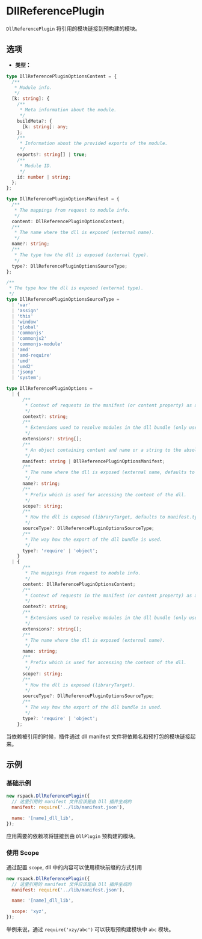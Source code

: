 
<WebpackLicense from="https://webpack.docschina.org/plugins/dll-plugin/#dllreferenceplugin" />

# DllReferencePlugin

`DllReferencePlugin` 将引用的模块链接到预构建的模块。

## 选项

- **类型：**

```ts
type DllReferencePluginOptionsContent = {
  /**
   * Module info.
   */
  [k: string]: {
    /**
     * Meta information about the module.
     */
    buildMeta?: {
      [k: string]: any;
    };
    /**
     * Information about the provided exports of the module.
     */
    exports?: string[] | true;
    /**
     * Module ID.
     */
    id: number | string;
  };
};

type DllReferencePluginOptionsManifest = {
  /**
   * The mappings from request to module info.
   */
  content: DllReferencePluginOptionsContent;
  /**
   * The name where the dll is exposed (external name).
   */
  name?: string;
  /**
   * The type how the dll is exposed (external type).
   */
  type?: DllReferencePluginOptionsSourceType;
};

/**
 * The type how the dll is exposed (external type).
 */
type DllReferencePluginOptionsSourceType =
  | 'var'
  | 'assign'
  | 'this'
  | 'window'
  | 'global'
  | 'commonjs'
  | 'commonjs2'
  | 'commonjs-module'
  | 'amd'
  | 'amd-require'
  | 'umd'
  | 'umd2'
  | 'jsonp'
  | 'system';

type DllReferencePluginOptions =
  | {
      /**
       * Context of requests in the manifest (or content property) as absolute path.
       */
      context?: string;
      /**
       * Extensions used to resolve modules in the dll bundle (only used when using 'scope').
       */
      extensions?: string[];
      /**
       * An object containing content and name or a string to the absolute path of the JSON manifest to be loaded upon compilation.
       */
      manifest: string | DllReferencePluginOptionsManifest;
      /**
       * The name where the dll is exposed (external name, defaults to manifest.name).
       */
      name?: string;
      /**
       * Prefix which is used for accessing the content of the dll.
       */
      scope?: string;
      /**
       * How the dll is exposed (libraryTarget, defaults to manifest.type).
       */
      sourceType?: DllReferencePluginOptionsSourceType;
      /**
       * The way how the export of the dll bundle is used.
       */
      type?: 'require' | 'object';
    }
  | {
      /**
       * The mappings from request to module info.
       */
      content: DllReferencePluginOptionsContent;
      /**
       * Context of requests in the manifest (or content property) as absolute path.
       */
      context?: string;
      /**
       * Extensions used to resolve modules in the dll bundle (only used when using 'scope').
       */
      extensions?: string[];
      /**
       * The name where the dll is exposed (external name).
       */
      name: string;
      /**
       * Prefix which is used for accessing the content of the dll.
       */
      scope?: string;
      /**
       * How the dll is exposed (libraryTarget).
       */
      sourceType?: DllReferencePluginOptionsSourceType;
      /**
       * The way how the export of the dll bundle is used.
       */
      type?: 'require' | 'object';
    };
```

当依赖被引用的时候，插件通过 dll manifest 文件将依赖名和预打包的模块链接起来。

## 示例

### 基础示例

```js
new rspack.DllReferencePlugin({
  // 这里引用的 manifest 文件应该是由 Dll 插件生成的
  manifest: require('../lib/manifest.json'),

  name: '[name]_dll_lib',
});
```

应用需要的依赖项将链接到由 `DllPlugin` 预构建的模块。

### 使用 Scope

通过配置 `scope`, dll 中的内容可以使用模块前缀的方式引用

```js
new rspack.DllReferencePlugin({
  // 这里引用的 manifest 文件应该是由 Dll 插件生成的
  manifest: require('../lib/manifest.json'),

  name: '[name]_dll_lib',

  scope: 'xyz',
});
```

举例来说，通过 `require('xzy/abc')` 可以获取预构建模块中 `abc` 模块。
